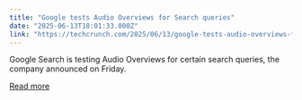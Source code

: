 ```yaml
---
title: "Google tests Audio Overviews for Search queries"
date: "2025-06-13T18:01:33.000Z"
link: "https://techcrunch.com/2025/06/13/google-tests-audio-overviews-for-search-queries/"
---
```


Google Search is testing Audio Overviews for certain search queries, the company announced on Friday. 

[Read more](https://techcrunch.com/2025/06/13/google-tests-audio-overviews-for-search-queries/)
